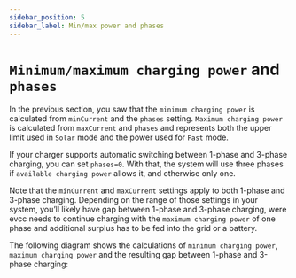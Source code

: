 ```yaml
---
sidebar_position: 5
sidebar_label: Min/max power and phases
---
```



# `Minimum/maximum charging power` and `phases`

In the previous section, you saw that the `minimum charging power` is calculated from `minCurrent` and the `phases` setting. `Maximum charging power` is calculated from `maxCurrent` and `phases` and represents both the upper limit used in `Solar` mode and the power used for `Fast` mode.

If your charger supports automatic switching between 1-phase and 3-phase charging, you can set `phases=0`. With that, the system will use three phases if `available charging power` allows it, and otherwise only one.

Note that the `minCurrent` and `maxCurrent` settings apply to both 1-phase and 3-phase charging. Depending on the range of those settings in your system, you’ll likely have gap between 1-phase and 3-phase charging, were evcc needs to continue charging with the `maximum charging power` of one phase and additional surplus has to be fed into the grid or a battery. 

The following diagram shows the calculations of `minimum charging power`, `maximum charging power` and the resulting gap between 1-phase and 3-phase charging:

<Drawio content={diagrams} page={3} /><br/>
